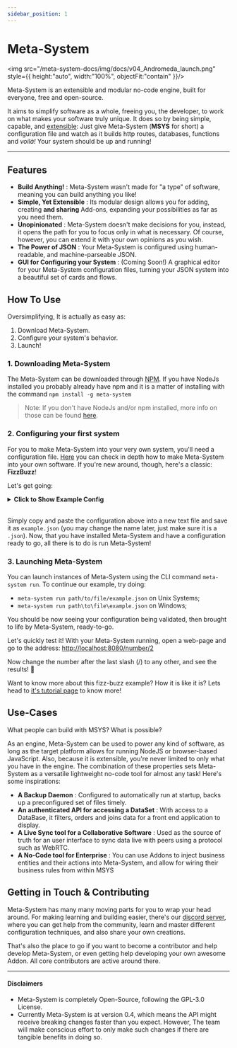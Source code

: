 ```yaml
---
sidebar_position: 1
---
```


# Meta-System
<img src="/meta-system-docs/img/docs/v04_Andromeda_launch.png" style={{ height:"auto", width:"100%", objectFit:"contain" }}/>

Meta-System is an extensible and modular no-code engine, built for everyone, free and open-source.

It aims to simplify software as a whole, freeing you, the developer, to work on what makes your software truly unique. It does so by being simple, capable, and [extensible](./architecture/extending-functionality): Just give Meta-System (**MSYS** for short) a configuration file and watch as it builds http routes, databases, functions and *voilà!* Your system should be up and running!

-----
## Features
- **Build Anything!** : Meta-System wasn't made for "a type" of software, meaning you can build anything you like!
- **Simple, Yet Extensible** : Its modular design allows you for adding, creating **and sharing** Add-ons, expanding your possibilities as far as you need them.
- **Unopinionated** : Meta-System doesn't make decisions for you, instead, it opens the path for you to focus only in what is necessary. Of course, however, you can extend it with your own opinions as you wish.
- **The Power of JSON** : Your Meta-System is configured using human-readable, and machine-parseable JSON.
- **GUI for Configuring your System** : (Coming Soon!) A graphical editor for your Meta-System configuration files, turning your JSON system into a beautiful set of cards and flows.

## How To Use
Oversimplifying, It is actually as easy as:
1. Download Meta-System.
2. Configure your system's behavior.
3. Launch!
 
### 1. Downloading Meta-System
The Meta-System can be downloaded through [NPM](https://www.npmjs.com/package/meta-system). If you have NodeJs installed you probably already have npm and it is a matter of installing with the command
`npm install -g meta-system`
> Note: If you don't have NodeJs and/or npm installed, more info on those can be found [here](https://nodejs.org/en/).

### 2. Configuring your first system
For you to make Meta-System into your very own system, you'll need a configuration file. [Here](./configuring/basics.md) you can check in depth how to make Meta-System into your own software. If you're new around, though, here's a classic:  **FizzBuzz**!

Let's get going:


<details>
  <summary><b>Click to Show Example Config
</b></summary>
<CodeBlock className="language-json">{ExampleConfig}</CodeBlock>
</details><br/>

Simply copy and paste the configuration above into a new text file and save it as `example.json` (you may change the name later, just make sure it is a `.json`).
Now, that you have installed Meta-System and have a configuration ready to go, all there is to do is run Meta-System!

### 3. Launching Meta-System
You can launch instances of Meta-System using the CLI command `meta-system run`. To continue our example, try doing:

- `meta-system run path/to/file/example.json` on Unix Systems;
- `meta-system run path\to\file\example.json` on Windows;

You should be now seeing your configuration being validated, then brought to life by Meta-System, ready-to-go.

Let's quickly test it! With your Meta-System running, open a web-page and go to the address: [http://localhost:8080/number/2](http://localhost:8080/number/2)

Now change the number after the last slash (/) to any other, and see the results! 🚀

Want to know more about this fizz-buzz example? How it is like it is? Lets head to [it's tutorial page](../tutorials/fizz-buzz) to know more!

## Use-Cases
What people can build with MSYS? What is possible?

As an engine, Meta-System can be used to power any kind of software, as long as the target platform allows for running NodeJS or browser-based JavaScript.
Also, because it is extensible, you're never limited to only what you have in the engine. The combination of these properties sets Meta-System as a versatile lightweight no-code tool for almost any task! Here's some inspirations:
- **A Backup Daemon** : Configured to automatically run at startup, backs up a preconfigured set of files timely.
- **An authenticated API for accessing a DataSet** : With access to a DataBase, it filters, orders and joins data for a front end application to display.
- **A Live Sync tool for a Collaborative Software** : Used as the source of truth for an user interface to sync data live with peers using a protocol such as WebRTC.
- **A No-Code tool for Enterprise** : You can use Addons to inject business entities and their actions into Meta-System, and allow for wiring their business rules from within MSYS

## Getting in Touch & Contributing
Meta-System has many many moving parts for you to wrap your head around. For making learning and building easier, there's our [discord server](https://discord.gg/ndGsnbTW7V), where you can get help from the community, learn and master different configuration techniques, and also share your own creations.

That's also the place to go if you want to become a contributor and help develop Meta-System, or even getting help developing your own awesome Addon. All core contributors are active around there.

--------

#### Disclaimers
- Meta-System is completely Open-Source, following the GPL-3.0 License.
- Currently Meta-System is at version 0.4, which means the API might receive breaking changes faster than you expect. However, The team will make conscious effort to only make such changes if there are tangible benefits in doing so.

